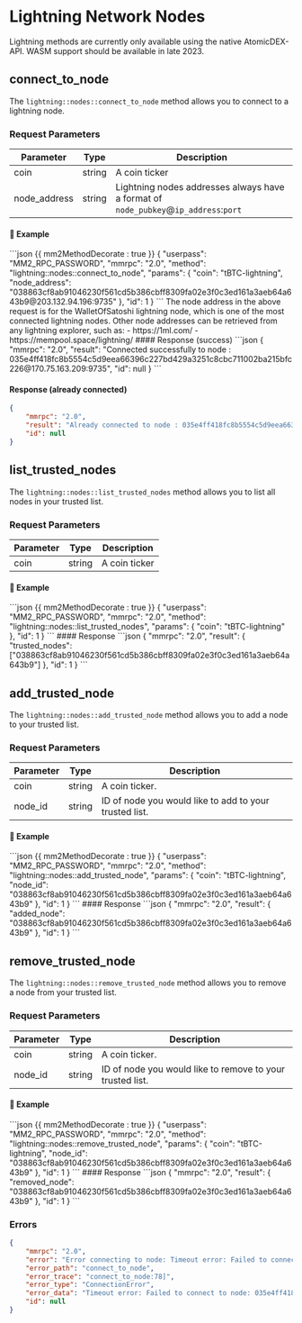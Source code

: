# Lightning Network Nodes

<Note>
Lightning methods are currently only available using the native AtomicDEX-API. WASM support should be available in late 2023.
</Note>


## connect_to_node

The `lightning::nodes::connect_to_node` method allows you to connect to a lightning node.


### Request Parameters

| Parameter            | Type    | Description            |
|----------------------|---------|------------------------|
| coin                 | string  | A coin ticker          |
| node_address         | string  | Lightning nodes addresses always have a format of `node_pubkey`@`ip_address`:`port` |


#### 📌 Example

<CodeGroup title="" tag="POST" label="lightning::nodes::connect_to_node">
```json {{ mm2MethodDecorate : true }}
{
    "userpass": "MM2_RPC_PASSWORD",
    "mmrpc": "2.0",
    "method": "lightning::nodes::connect_to_node",
    "params": {
        "coin": "tBTC-lightning",
        "node_address": "038863cf8ab91046230f561cd5b386cbff8309fa02e3f0c3ed161a3aeb64a643b9@203.132.94.196:9735"
    },
    "id": 1
}
```
</CodeGroup>

<Note>
The node address in the above request is for the WalletOfSatoshi lightning node, which is one of the most connected lightning nodes.
Other node addresses can be retrieved from any lightning explorer, such as:
- https://1ml.com/
- https://mempool.space/lightning/
</Note>


<CollapsibleSection expandedText='Hide Response' collapsedText='Show Response'>
#### Response (success)
```json
{
    "mmrpc": "2.0",
    "result": "Connected successfully to node : 035e4ff418fc8b5554c5d9eea66396c227bd429a3251c8cbc711002ba215bfc226@170.75.163.209:9735",
    "id": null
}
```

#### Response (already connected)
```json
{
    "mmrpc": "2.0",
    "result": "Already connected to node : 035e4ff418fc8b5554c5d9eea66396c227bd429a3251c8cbc711002ba215bfc226@170.75.163.209:9735",
    "id": null
}
```
</CollapsibleSection>


## list_trusted_nodes

The `lightning::nodes::list_trusted_nodes` method allows you to list all nodes in your trusted list.


### Request Parameters

| Parameter            | Type    | Description            |
|----------------------|---------|------------------------|
| coin                 | string  | A coin ticker          |


#### 📌 Example

<CodeGroup title="" tag="POST" label="lightning::nodes::list_trusted_nodes">
```json {{ mm2MethodDecorate : true }}
{
    "userpass": "MM2_RPC_PASSWORD",
    "mmrpc": "2.0",
    "method": "lightning::nodes::list_trusted_nodes",
    "params": {
        "coin": "tBTC-lightning"
    },
    "id": 1
}
```
</CodeGroup>


<CollapsibleSection expandedText='Hide Response' collapsedText='Show Response'>
#### Response
```json
{
	"mmrpc": "2.0",
	"result": {
		"trusted_nodes": ["038863cf8ab91046230f561cd5b386cbff8309fa02e3f0c3ed161a3aeb64a643b9"]
	},
	"id": 1
}
```
</CollapsibleSection>


## add_trusted_node

The `lightning::nodes::add_trusted_node` method allows you to add a node to your trusted list.


### Request Parameters

| Parameter            | Type    | Description                                               |
|----------------------|---------|-----------------------------------------------------------|
| coin                 | string  | A coin ticker.                                            |
| node_id              | string  | ID of node you would like to add to your trusted list.    |


#### 📌 Example

<CodeGroup title="" tag="POST" label="lightning::nodes::add_trusted_node">
```json {{ mm2MethodDecorate : true }}
{
    "userpass": "MM2_RPC_PASSWORD",
    "mmrpc": "2.0",
    "method": "lightning::nodes::add_trusted_node",
    "params": {
        "coin": "tBTC-lightning",
        "node_id": "038863cf8ab91046230f561cd5b386cbff8309fa02e3f0c3ed161a3aeb64a643b9"
    },
    "id": 1
}
```
</CodeGroup>


<CollapsibleSection expandedText='Hide Response' collapsedText='Show Response'>
#### Response
```json
{
	"mmrpc": "2.0",
	"result": {
		"added_node": "038863cf8ab91046230f561cd5b386cbff8309fa02e3f0c3ed161a3aeb64a643b9"
	},
	"id": 1
}
```
</CollapsibleSection>


## remove_trusted_node

The `lightning::nodes::remove_trusted_node` method allows you to remove a node from your trusted list.


### Request Parameters

| Parameter            | Type    | Description                                               |
|----------------------|---------|-----------------------------------------------------------|
| coin                 | string  | A coin ticker.                                            |
| node_id              | string  | ID of node you would like to remove to your trusted list. |


#### 📌 Example

<CodeGroup title="" tag="POST" label="lightning::nodes::remove_trusted_node">
```json {{ mm2MethodDecorate : true }}
{
    "userpass": "MM2_RPC_PASSWORD",
    "mmrpc": "2.0",
    "method": "lightning::nodes::remove_trusted_node",
    "params": {
        "coin": "tBTC-lightning",
        "node_id": "038863cf8ab91046230f561cd5b386cbff8309fa02e3f0c3ed161a3aeb64a643b9"
    },
    "id": 1
}
```
</CodeGroup>


<CollapsibleSection expandedText='Hide Response' collapsedText='Show Response'>
#### Response
```json
{
	"mmrpc": "2.0",
	"result": {
		"removed_node": "038863cf8ab91046230f561cd5b386cbff8309fa02e3f0c3ed161a3aeb64a643b9"
	},
	"id": 1
}
```
</CollapsibleSection>




### Errors
```json
{
    "mmrpc": "2.0",
    "error": "Error connecting to node: Timeout error: Failed to connect to node: 035e4ff418fc8b5554c5d9eea66396c227bd429a3251c8cbc711002ba215bfc226",
    "error_path": "connect_to_node",
    "error_trace": "connect_to_node:78]",
    "error_type": "ConnectionError",
    "error_data": "Timeout error: Failed to connect to node: 035e4ff418fc8b5554c5d9eea66396c227bd429a3251c8cbc711002ba215bfc226",
    "id": null
}
```